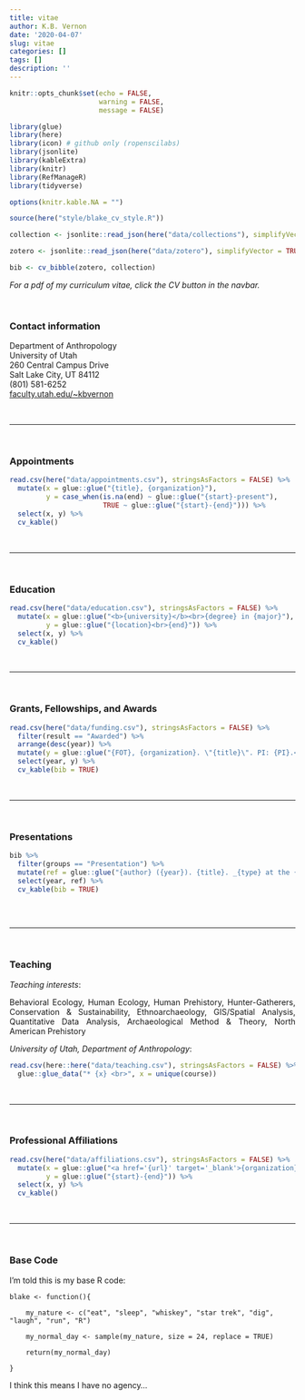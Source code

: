 ```yaml
---
title: vitae
author: K.B. Vernon
date: '2020-04-07'
slug: vitae
categories: []
tags: []
description: ''
---
```


```r

knitr::opts_chunk$set(echo = FALSE, 
                      warning = FALSE, 
                      message = FALSE)

library(glue)
library(here)
library(icon) # github only (ropenscilabs)
library(jsonlite)
library(kableExtra)
library(knitr)
library(RefManageR)
library(tidyverse)

options(knitr.kable.NA = "")

```

```r

source(here("style/blake_cv_style.R"))

```

```r

collection <- jsonlite::read_json(here("data/collections"), simplifyVector = TRUE)

zotero <- jsonlite::read_json(here("data/zotero"), simplifyVector = TRUE)

bib <- cv_bibble(zotero, collection)

```


<div style = "font-size: 14px;"> 
_For a pdf of my curriculum vitae, click the CV button in the navbar._  
</div>


<br>

### Contact information  

Department of Anthropology  
University of Utah  
260 Central Campus Drive  
Salt Lake City, UT 84112  
(801) 581-6252  
<a href="https://faculty.utah.edu/~kbvernon" target="_blank">faculty.utah.edu/~kbvernon</a>  

<br>

***

<br>

### Appointments

```r

read.csv(here("data/appointments.csv"), stringsAsFactors = FALSE) %>% 
  mutate(x = glue::glue("{title}, {organization}"), 
         y = case_when(is.na(end) ~ glue::glue("{start}-present"),
                       TRUE ~ glue::glue("{start}-{end}"))) %>% 
  select(x, y) %>% 
  cv_kable()

```

<br>

***

<br>

### Education 

```r

read.csv(here("data/education.csv"), stringsAsFactors = FALSE) %>% 
  mutate(x = glue::glue("<b>{university}</b><br>{degree} in {major}"), 
         y = glue::glue("{location}<br>{end}")) %>% 
  select(x, y) %>% 
  cv_kable()

```

<br>

***

<br>

### Grants, Fellowships, and Awards

```r

read.csv(here("data/funding.csv"), stringsAsFactors = FALSE) %>% 
  filter(result == "Awarded") %>% 
  arrange(desc(year)) %>% 
  mutate(y = glue::glue("{FOT}, {organization}. \"{title}\". PI: {PI}.<br><br>")) %>% 
  select(year, y) %>% 
  cv_kable(bib = TRUE)

```

<br>

***

<br>

### Presentations

```r

bib %>% 
  filter(groups == "Presentation") %>% 
  mutate(ref = glue::glue("{author} ({year}). {title}. _{type} at the {shorttitle}, {address}_.<br><br>")) %>% 
  select(year, ref) %>% 
  cv_kable(bib = TRUE)
  
```

<br>

***

<br>

### Teaching

_Teaching interests_:  

<div style = "text-align: justify; text-justify: inter-word;">
Behavioral Ecology, Human Ecology, Human Prehistory, Hunter-Gatherers, Conservation \& Sustainability, Ethnoarchaeology, GIS/Spatial Analysis, Quantitative Data Analysis, Archaeological Method \& Theory, North American Prehistory  
</div>

_University of Utah, Department of Anthropology_:  

```r

read.csv(here::here("data/teaching.csv"), stringsAsFactors = FALSE) %>% 
  glue::glue_data("* {x} <br>", x = unique(course))

```

<br>

***

<br>

### Professional Affiliations

```r

read.csv(here("data/affiliations.csv"), stringsAsFactors = FALSE) %>% 
  mutate(x = glue::glue("<a href='{url}' target='_blank'>{organization}</a>"), 
         y = glue::glue("{start}-{end}")) %>% 
  select(x, y) %>% 
  cv_kable()

```

<br>

***

<br>

### Base Code

I'm told this is my base R code:

    blake <- function(){
    
        my_nature <- c("eat", "sleep", "whiskey", "star trek", "dig", "laugh", "run", "R")
        
        my_normal_day <- sample(my_nature, size = 24, replace = TRUE)
        
        return(my_normal_day)
    
    }

I think this means I have no agency...  

<br><br>
